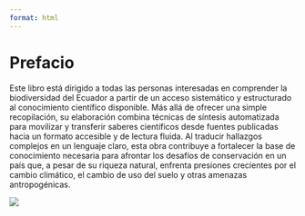 ```yaml
---
format: html
---
```


# Prefacio

Este libro está dirigido a todas las personas interesadas en comprender la biodiversidad del Ecuador a partir de un acceso sistemático y estructurado al conocimiento científico disponible. Más allá de ofrecer una simple recopilación, su elaboración combina técnicas de síntesis automatizada para movilizar y transferir saberes científicos desde fuentes publicadas hacia un formato accesible y de lectura fluida. Al traducir hallazgos complejos en un lenguaje claro, esta obra contribuye a fortalecer la base de conocimiento necesaria para afrontar los desafíos de conservación en un país que, a pesar de su riqueza natural, enfrenta presiones crecientes por el cambio climático, el cambio de uso del suelo y otras amenazas antropogénicas.



::: {.column-screen-inset-right}
![](img/preface_cover.webp)
:::